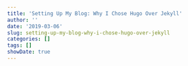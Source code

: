```yaml
---
title: 'Setting Up My Blog: Why I Chose Hugo Over Jekyll'
author: ''
date: '2019-03-06'
slug: setting-up-my-blog-why-i-chose-hugo-over-jekyll
categories: []
tags: []
showDate: true
---
```


